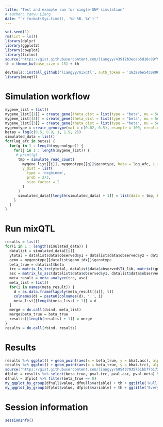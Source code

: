 ```yaml
---
title: "Test and example run for single-SNP simulation"
# author: Yanyu Liang
date: "`r format(Sys.time(), '%d %B, %Y')`"
---
```


```r
set.seed(1)
rm(list = ls())
library(dplyr)
library(ggplot2)
library(cowplot)
library(tictoc)
source('https://gist.githubusercontent.com/liangyy/43912b3ecab5d10c89f9d4b2669871c9/raw/8151c6fe70e3d4ee43d9ce340ecc0eb65172e616/my_ggplot_theme.R')
th = theme_bw(base_size = 15) + th 
```

```r
devtools::install_github('liangyy/mixqtl', auth_token = '163286e54308901bcc73ac6cce9c03d3a8055e7c')
library(mixqtl)
```

# Simulation workflow

```r
mygene_list = list()
mygene_list[[1]] = create_gene(theta_dist = list(type = "beta", mu = 5e-06, sd = 5e-06))
mygene_list[[2]] = create_gene(theta_dist = list(type = "beta", mu = 5e-06, sd = 2.5e-06))
mygene_list[[3]] = create_gene(theta_dist = list(type = "beta", mu = 5e-06, sd = 1e-06))
mygenotype = create_genotype(maf = c(0.02, 0.5), nsample = 100, nreplicate = 10)
betas = log(c(0.5, 0.9, 1, 1.5, 2))
simulated_data = list()
for(log_afc in betas) {
  for(g in 1 : length(mygenotype)) {
    for(j in 1 : length(mygene_list)) {
     # print(g)
      tmp = simulate_read_count(
        mygene_list[[j]], mygenotype[[g]]$genotype, beta = log_afc, L_read = 75, 
        y_dist = list(
          type = 'negbinom',
          prob = 2/3,
          size_factor = 2
        )
      )
      simulated_data[[length(simulated_data) + 1]] = list(data = tmp, beta = log_afc, geno_idx = g) 
    }
  }
}
```

# Run mixQTL

```r
results = list()
for(i in 1 : length(simulated_data)) {
  datalist = simulated_data[[i]]
  ytotal = datalist$data$observed$y1 + datalist$data$observed$y2 + datalist$data$observed$ystar
  geno = mygenotype[[datalist$geno_idx]]$genotype
  beta_true = datalist$beta
  trc = matrix_ls_trc(ytotal, datalist$data$observed$Ti_lib, matrix((geno$h1 + geno$h2) / 2, ncol = 1), cov = rep(0, nrow(geno)), trc_cutoff = 20)
  asc = matrix_ls_asc(datalist$data$observed$y1, datalist$data$observed$y2, matrix(geno$h1 - geno$h2, ncol = 1), asc_cutoff = 10)
  meta_result = meta_analyze(trc, asc)
  meta_list = list()
  for(i in names(meta_result)) {
    d = as.data.frame(lapply(meta_result[[i]], t))
    colnames(d) = paste0(colnames(d), '.', i)
    meta_list[[length(meta_list) + 1]] = d
  }
  merge = do.call(cbind, meta_list)
  merge$beta_true = beta_true
  results[[length(results) + 1]] = merge
}
results = do.call(rbind, results)
```

# Results

```r
results %>% ggplot() + geom_point(aes(x = beta_true, y = bhat.asc), alpha = .2) + th + geom_abline(intercept = 0, slope = 1)
results %>% ggplot() + geom_point(aes(x = beta_true, y = bhat.trc), alpha = .2) + th + geom_abline(intercept = 0, slope = 1)
source('https://gist.githubusercontent.com/liangyy/605437935751bb77b1739666b18517bf/raw/85b1e83d1cbf7c8b5671030e927000342ed16f97/my_qqplot_by_group.R')
dfplot = results %>% select(beta_true, pval.trc, pval.asc, pval.meta) %>% reshape2::melt(id.var = 'beta_true') 
dfnull = dfplot %>% filter(beta_true == 0)
my_qqplot_by_group(dfnull$value, dfnull$variable) + th + ggtitle('Null only')
my_qqplot_by_group(dfplot$value, dfplot$variable) + th + ggtitle('Everything')
```


# Session information

```r
sessionInfo()
```

